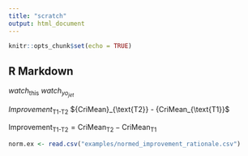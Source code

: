 ```yaml
---
title: "scratch"
output: html_document
---
```


```r
knitr::opts_chunk$set(echo = TRUE)
```

## R Markdown
${watch}_{\text{this}}$
${watch}_{yo}_{jet}$

${Improvement_{\text{T1-T2}}}$
${CriMean}_{\text{T2}} - {CriMean_{\text{T1}}$

${\text{Improvement}_{\text{T1-T2}}} = {\text{CriMean}}_{\text{T2}}-{\text{CriMean}}_{\text{T1}}$

```r
norm.ex <- read.csv("examples/normed_improvement_rationale.csv")
```

